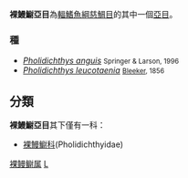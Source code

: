 {{CJK-New-Char|4C81|ver=A}}
{{Automatic taxobox
| taxon = Pholidichthys
| authority = 
| image = Pholidichthys leucotaenia 1.jpg
| image_caption = ''[[Pholidichthys_leucotaenia|Pholidichthys leucotaenia]]''
}}
'''裸鰻䲁亞目'''為[[輻鰭魚綱|輻鰭魚綱]][[慈鯛目|慈鯛目]]的其中一個[[亞目|亞目]]。

===種===
* ''[[Pholidichthys_anguis|Pholidichthys anguis]]'' <small>Springer & Larson, 1996</small>
* ''[[Pholidichthys_leucotaenia|Pholidichthys leucotaenia]]'' <small>[[Pieter_Bleeker|Bleeker]], 1856</small>

==分類==
'''裸鰻䲁亞目'''其下僅有一科：
*[[裸鰻䲁科|裸鰻䲁科]](Pholidichthyidae)

{{taxonbar}}
[[Category:裸鳗鳚属|]]
[[Category:裸鳗鳚科|L]]
